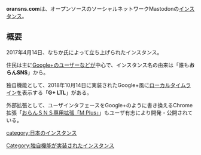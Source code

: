 {{infobox instance
|Name = {{Ruby|'''oransns.com'''|オランエスエヌエス.コム}}
|Image = [[ファイル:oransns.png|300px]]
|Domain = https://oransns.com
|Country = 日本
|Admin = [https://oransns.com/@nacika なちか]
|Start = 2017年4月14日
|Kifu = なし
|Alias = おらんSNS
}}
'''oransns.com'''は、オープンソースのソーシャルネットワークMastodonの[[インスタンス]]。

==概要==
2017年4月14日、なちか氏によって立ち上げられたインスタンス。

住民は主に[[Google+]]のユーザーなどが中心で、インスタンス名の由来は「誰も'''おらんSNS'''」から。

独自機能として、2018年10月14日に実装されたGoogle+風に[[ローカルタイムライン]]を表示する「'''G+ LTL'''」がある。

外部拡張として、ユーザインタフェースをGoogle+のように書き換えるChrome拡張「[https://chrome.google.com/webstore/detail/pbdcfhobpdhlafbjcchhfmmmnokajefa おらんＳＮＳ専用拡張「M Plus」]」もユーザ有志により開発・公開されている。

[[category:日本のインスタンス]]
[[Category:独自機能が実装されたインスタンス]]